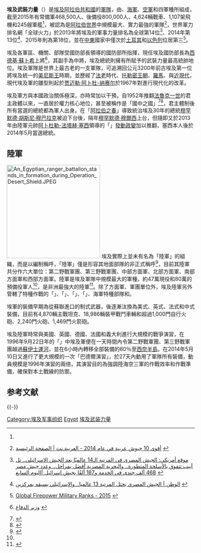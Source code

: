 {{NoteTA
|G1 = ME
|1=zh-hans:武装力量; zh-hk:武裝力量; zh-tw:武裝部隊
|2=zh-hans:武装力量; zh-hk:武裝力量; zh-tw:武裝部隊
|3=zh-hans:武装力量; zh-hk:武裝力量; zh-tw:武裝部隊
}}
{{Infobox national military
| country          = 埃及阿拉伯共和國
| native_name      = القوات المسلحة المصرية
| native_name_lang = ar
| name             = 埃及武裝力量
| motto            = 勝利或犧牲<br />（النَصْر أو الشَهَادَة）<ref>{{en}}[http://www.el-balad.com/1606793 “Victory or Martyrdom”: Military Spokesman] {{Wayback|url=http://www.el-balad.com/1606793 |date=20160305033644 }}</ref>
| image            = Emblem of the Egyptian Armed Forces.png
| caption          = 
| image2           = 
| founded          = 「[[帕夏|帕夏]]」[[穆罕默德·阿里帕夏|穆罕默德·阿里]]統治期間的1820年成立
| battles          = {{unbulleted list
 | [[Second_World_War|Second World War]]
 | [[1948_Arab-Israeli_War|1948 Arab-Israeli War]]
 | [[Suez_Crisis|Suez Crisis]]
 | [[North_Yemen_civil_war|North Yemen civil war]]
 | [[Six_Day_War|Six Day War]]
 | [[War_of_Attrition|War of Attrition]]
 | [[October_war|October war]]
 | [[Egyptian_Airstrikes_on_Libya|Egyptian Airstrikes on Libya]]
 | [[Egyptian_raid_on_Larnaca_International_Airport|Egyptian raid on Larnaca International Airport]]
 | [[波斯灣戰爭|波斯灣戰爭]]

 }}
| current_form     = 
| branches         = {{unbulleted list
 | {{nowrap|[[File:Flag_of_the_Army_of_Egypt.svg|25px]] {{link-en|埃及陸軍|Egyptian Army}}}}
 | {{nowrap|[[File:Air_Force_Ensign_of_Egypt.svg|25px]] [[埃及空軍|埃及空軍]]}}
 | {{nowrap|[[File:Naval_Flag_of_Egypt.svg|25px]] [[埃及海軍|埃及海軍]]}}
 | {{nowrap|[[File:Flag_of_the_Egyptian_Air_Defense_Forces.svg|25px]] {{link-en|埃及防空軍|Egyptian Air Defense Forces}}}}
 }}
| headquarters     = [[開羅|開羅]]
<!-- 領導人物 -->
| commander-in-chief = 總統 [[阿卜杜勒-法塔赫·塞西|阿卜杜勒-法塔赫·塞西]]
| commander-in-chief_title = 最高統帥
| minister         = {{link-en|Egyptian Army ranks|埃及陸軍軍階|上將}} [[穆罕默德-艾哈邁德·扎基|穆罕默德-艾哈邁德·扎基]] 
| minister_title   = {{link-en|埃及國防部長列表|List of Ministers of Defence of Egypt|總司令兼國防部長}}
| commander        = {{link-en|埃及陸軍軍階|Egyptian Army ranks|中將}} 
| commander_title  = {{link-en|埃及參謀長列表|List of Chiefs of the General Staff of Egypt|總參謀長}}
<!-- 人力資源 -->
| age              = 18–49歲<ref>{{en}}[https://www.cia.gov/library/publications/the-world-factbook/geos/eg.html The World Factbook] {{Wayback|url=https://www.cia.gov/library/publications/the-world-factbook/geos/eg.html |date=20181224211210 }}</ref>
| conscription     = 1–3年
| manpower_data    =
| manpower_age     = 18–49歲
| available        = 41,157,220人<ref name="EMS"/>
| available_f      =
| fit              = 35,305,381人<ref name="EMS"/>
| fit_f            =
| reaching         = 1,532,052人<ref name="EMS"/>
| reaching_f       =
| active           = 468,500人<ref name="EMS"/>
| ranked           = 11
| reserve          = 800,000人<ref name="EMS">{{en}}{{cite web|title=Egypt Military Strength|url=http://www.globalfirepower.com/country-military-strength-detail.asp?country_id=egypt|publisher=Global Firepower|accessdate=2016-02-20|archive-date=2016-03-04|archive-url=https://web.archive.org/web/20160304112431/http://www.globalfirepower.com/country-military-strength-detail.asp?country_id=egypt|dead-url=no}}</ref>
| paramilitary     =
<!-- 國防預算 -->
 |amount           = 44億美金（2015年）<ref>{{en}}{{cite web |url=http://www.globalfirepower.com/defense-spending-budget.asp |title=Defense Budget by Country |accessdate=2016-07-08 |archive-date=2010-12-11 |archive-url=https://web.archive.org/web/20101211084314/http://globalfirepower.com/defense-spending-budget.asp |dead-url=yes }}</ref>
<!-- 戰史 -->
|history= {{List collapsed|title=參見|{{unbulleted list
 | {{link-en|佩魯西姆戰役 (西元前525年)|Battle of Pelusium (525 BC)|佩魯西姆戰役}}（西元前525年）
 | {{link-en|卡爾凱美什戰役 (西元前605年)|Battle of Carchemish (605 BC)|卡爾凱美什戰役}}（西元前605年）
 | {{link-en|哈馬戰役 (西元前605年)|Battle of Hamath (605 BC)|哈馬戰役}}（西元前605年）
 | {{link-en|米吉多戰役 (西元前609年)|Battle of Megiddo (609 BC)|米吉多戰役}}（西元前609年）
 | [[Fall_of_Ashdod|Fall of Ashdod]] (635 BC)
 | [[Battle_of_Qarqar|Battle of Qarqar]] (853 BC)
 | [[Battle_of_Bitter_Lakes|Battle of Bitter Lakes]] (925 BC)
 | [[Battle_of_Bitter_Lakes|Battle of Bitter Lakes]] (925 BC)
 | [[Battle_of_Kadesh|Battle of Kadesh]] (1274 BC)
 | [[Ramesses_III#Tenure_of_constant_war|Egyptian-Sea People wars]] (1,175 BC)
 | [[Battle_of_the_Delta|Battle of the Delta]] (1175 BC)
 | [[Battle_of_Djahy|Battle of Djahy]] (1,178 BC)
 | [[Battle_of_Al_Mansurah|Battle of Al Mansurah]] (8–11 February 1250)
 | [[French_campaign_in_Egypt_and_Syria|French campaign in Egypt and Syria]] (1798–1801)
 | [[Mahdist_War|Mahdist War]] (1881–1899)
 | [[希臘獨立戰爭|希臘獨立戰爭]] (1821–1832)
 | [[Egyptian–Ottoman_War_(1831–1833)|First Egyptian-Ottoman War]] (1831–1833年）
 | [[Egyptian–Ottoman_War_(1839–1841)|Second Egyptian-Ottoman War]](1839–1841年）
 | [[Ethiopian–Egyptian_War|Ethiopian–Egyptian War]] (1875–1876年）
 | {{link-en|阿拉比起義|'Urabi Revolt}}（1879年–1882年）
 | [[英埃戰爭|英埃戰爭]]（1882年）
 | [[第一次世界大戰|第一次世界大戰]] (1914–1918年）
 | [[第二次世界大戰|第二次世界大戰]] (1939–1945年）
 | [[第一次中東戰爭|第一次中東戰爭]]（1948–1949年）
 | [[第二次中東戰爭|第二次中東戰爭]]（1956年）
 | [[北葉門內戰|北葉門內戰]]（1962–1970年）
 | [[第三次中東戰爭|第三次中東戰爭]]（1967年6月5至10日）
 | [[奈及利亞內戰|奈及利亞內戰]]（1967年–1970年）
 | [[以埃消耗戰爭|以埃消耗戰爭]]（1967年–1970年）
 | [[第四次中東戰爭|第四次中東戰爭]]（1973年–1974年）
 | {{link-en|麵包暴動 (1977年)|1977 Egyptian bread riots|麵包暴動}}（1977年1月18日–19日）
 | {{link-en|利比亞-埃及戰爭|Libyan–Egyptian War}}（1977年1月21–24日）
 | [[波斯灣戰爭|波斯灣戰爭]]（1990–1991年）
 | {{link-en|埃及危機 (2011-2014)|Egyptian Crisis (2011–2014)|埃及危機}}（2011年–2014年）
 | [[西奈半島動亂|西奈半島動亂]]（2011年至今）
 | [[第二次利比亞內戰|利比亞內戰]]（2014年至今）
 | [[對伊斯蘭國的軍事打擊|對伊斯蘭國的軍事打擊]]（2015年1月16日至今）
 | {{link-en|2015年埃及軍事介入利比亞內戰|2015 Egyptian military intervention in Libya|對利比亞的軍事干涉}}（2015年2月16日至今）
 | [[沙烏地領導的干預葉門行動|對葉門軍事干預行動]]（2015年3月25日至今）
 }}}}
| foreign_suppliers = {{List collapsed|title=參見|{{unbulleted list
 | {{flag|United States}}
 | {{flag|Russia}}
 | {{flag|France}}
 | {{flag|China}}
 | {{flag|Germany}}
 | {{flag|North Korea}}
 | {{flag|South Korea}}
 | {{flag|Finland}}
 | {{flag|Italy}}
 | {{flag|United Kingdom}}
 | {{flag|Ukraine}}
 | {{flag|Spain}}
 | {{flag|Switzerland}}
 | {{flag|Czech Republic}}
 | {{flag|Japan}}
 }}}}
| domestic_suppliers = {{unbulleted list
 | {{link-en|阿拉伯工業組織|Arab Organization for Industrialization|AOI}}
 | {{link-en|軍事生產部 (埃及)|Ministry of Military Production (Egypt)|MMP}}
 }}
| ranks        = {{unbulleted list
 | {{nowrap|{{link-en|埃及陸軍軍階|Egyptian Army ranks|陸軍軍階}}}}
 | {{nowrap|{{link-en|埃及空軍軍階|Egyptian Air Force ranks|空軍軍階}}}}
 | {{nowrap|{{link-en|埃及海軍軍階|Egyptian Navy ranks|海軍軍階}}}}
 }}
}}
'''埃及武裝力量'''（{{lang-ar|القوات المسلحة المصرية}}）是[[埃及阿拉伯共和國|埃及阿拉伯共和國]]的[[軍隊|軍隊]]，由{{link-en|埃及陸軍|Egyptian Army|陸軍}}、[[埃及海軍|海軍]]、[[埃及空軍|空軍]]和{{link-en|埃及防空軍|Egyptian Air Defense Forces|防空軍}}四軍種所組成，截至2015年有常備軍468,500人、後備役800,000人、4,624輛戰車、1,107架飛機和245艘軍艦<ref name="EMS"/>，被認為是[[阿拉伯世界|阿拉伯世界]]中規模最大、實力最強的軍隊<ref>{{ar}}[http://www.alarabiya.net/ar/arab-and-world/2014/08/28/%D8%A7%D9%82%D9%88%D9%89-10-%D8%AC%D9%8A%D9%88%D8%B4-%D8%B9%D8%B1%D8%A8%D9%8A%D8%A9-%D9%81%D9%8A-%D8%B9%D8%A7%D9%85-2014.html أقوى 10 جيوش عربية في عام 2014 - العربية.نت | الصفحة الرئيسية] {{Wayback|url=http://www.alarabiya.net/ar/arab-and-world/2014/08/28/%D8%A7%D9%82%D9%88%D9%89-10-%D8%AC%D9%8A%D9%88%D8%B4-%D8%B9%D8%B1%D8%A8%D9%8A%D8%A9-%D9%81%D9%8A-%D8%B9%D8%A7%D9%85-2014.html |date=20190513034029 }}</ref>，世界軍力排名網「全球火力」於2013年將埃及的軍事力量排名為全球第14位<ref>{{ar}}[http://www.youm7.com/story/2013/5/17/%D9%85%D9%88%D9%82%D8%B9-%D8%A3%D9%85%D8%B1%D9%8A%D9%83%D9%89--%D8%A7%D9%84%D8%AC%D9%8A%D8%B4-%D8%A7%D9%84%D9%85%D8%B5%D8%B1%D9%89-%D9%81%D9%89-%D8%A7%D9%84%D9%85%D8%B1%D8%AA%D8%A8%D8%A9-%D8%A7%D9%84%D9%8014-%D8%B9%D8%A7%D9%84%D9%85%D9%8A%D9%8B%D8%A7-%D8%A8%D8%B9%D8%AF-%D8%A7%D9%84%D8%AC%D9%8A%D8%B4/1069615#.VOgq7ywpqJI موقع أمريكى: الجيش المصرى فى المرتبة الـ14 عالميًا بعد الجيش الإسرائيلى.. تل أبيب تتفوق بالأسلحة المتطورة.. والبحرية المصرية أفضل بمراحل.. وعدد جيش مصر 468 ألف جندى فى الخدمة و187 ألفًا بجيش إسرائيل |اليوم السابع] {{Wayback|url=http://www.youm7.com/story/2013/5/17/%D9%85%D9%88%D9%82%D8%B9-%D8%A3%D9%85%D8%B1%D9%8A%D9%83%D9%89--%D8%A7%D9%84%D8%AC%D9%8A%D8%B4-%D8%A7%D9%84%D9%85%D8%B5%D8%B1%D9%89-%D9%81%D9%89-%D8%A7%D9%84%D9%85%D8%B1%D8%AA%D8%A8%D8%A9-%D8%A7%D9%84%D9%8014-%D8%B9%D8%A7%D9%84%D9%85%D9%8A%D9%8B%D8%A7-%D8%A8%D8%B9%D8%AF-%D8%A7%D9%84%D8%AC%D9%8A%D8%B4/1069615#.VOgq7ywpqJI |date=20150925095505 }}</ref>、2014年第13位<ref>{{ar}}[http://www.elwatannews.com/news/details/519319 الوطن | الجيش المصري يحتل المرتبة 13 عالميا.. والإسرائيلي يسبقه بمركزين] {{Wayback|url=http://www.elwatannews.com/news/details/519319 |date=20160304113901 }}</ref>、2015年則為第18位，並在[[中東|中東]]國家中僅次於[[土耳其軍事|土耳其]]和[[以色列國防軍|以色列]]位居第三<ref>{{en}}[http://www.globalfirepower.com/countries-listing.asp Global Firepower Military Ranks - 2015] {{Wayback|url=http://www.globalfirepower.com/countries-listing.asp |date=20170828184320 }}</ref>。

埃及各軍區、機關、部隊受國防部長領導的國防部所指揮，現任埃及國防部長為[[西德基·蘇卜希|西德基·蘇卜希]]上將<ref>{{ar}}[http://www.mod.gov.eg/Mod/Mod_COC.aspx وزير الدفاع] {{Wayback|url=http://www.mod.gov.eg/Mod/Mod_COC.aspx |date=20160120022703 }}</ref>，其副手為{{link-en|埃及參謀長列表|List of Chiefs of the General Staff of Egypt|總參謀長}}{{link-en|馬哈茂德·赫加吉|Mahmoud Hegazy}}中將，埃及總統則擁有{{link-de|埃及憲法|Verfassung der Republik Ägypten}}所賦予的武裝力量最高統帥地位。埃及軍隊是世界上最古老的一支軍隊，可追溯回公元3200年前古埃及第一位將埃及統一的[[美尼斯|美尼斯王]]時期，並歷經了[[法老|法老]]時代、[[托勒密王朝|托勒密王朝]]、[[埃及_(羅馬行省)|羅馬]]、{{link-en|中古埃及時代|Egypt in the Middle Ages|伊斯蘭時代}}與[[埃及現代史|近現代]]，現代埃及軍的雛型則起於[[贾迈勒·阿卜杜-纳赛尔|贾迈勒·阿卜杜-纳赛尔]]於1967年對進行現代化的改革。

埃及軍方與本國政治關係極深，亦時常加以干預，自1952年推翻[[法魯克一世|法魯克一世]]的君主政體以來，一直居於權力核心地位，甚至被稱作是「國中之國」<ref>{{en}}{{Cite news|url=http://www.haaretz.com/news/middle-east/1.560795|title=Egypt's new constitution strengthens army's 'state within a state' status|publisher=Haaretz|date=2013-11-28|accessdate=2014-12-02|author=Reuters|archive-date=2015-05-12|archive-url=https://web.archive.org/web/20150512194829/http://www.haaretz.com/news/middle-east/1.560795|dead-url=no}}</ref><ref>{{en}}{{Cite news|url=http://www.huffingtonpost.com/barry-lando/egypt-coup_b_3545469.html|title=Egypt's Military State Within a State|author=Barry Lando|publisher=''The Huffington Post''|date=2013-07-04|accessdate=2014-12-02|archive-date=2017-09-07|archive-url=https://web.archive.org/web/20170907142557/http://www.huffingtonpost.com/barry-lando/egypt-coup_b_3545469.html|dead-url=no}}</ref>，君主體制後所有當選的總統都為軍人出身。在「[[阿拉伯之春|阿拉伯之春]]」導致統治埃及30年的總統[[穆罕默德·胡斯尼·穆巴拉克|穆罕默德·胡斯尼·穆巴拉克]]被迫下台後，隔年[[穆罕默德·穆爾西|穆罕默德·穆爾西]]上台，但隨即又於2013年由陸軍元帥[[阿卜杜勒-法塔赫·塞西|阿卜杜勒-法塔赫·塞西]]領導的「{{link-en|埃及武装部队最高委员会|Supreme Council of the Armed Forces|武装部队最高委员会}}」[[2013年埃及政變|發動政變]]加以推翻，塞西本人後於2014年5月當選總統。

==陸軍==
{{main|埃及陸軍}}
[[File:An_Egyptian_ranger_battalion_stands_in_formation_during_Operation_Desert_Shield.JPEG|250px]]
埃及實際上並未有名為「陸軍」的組織，而是以編制稱呼，「陸軍」僅是形容其地面部隊的非正式稱呼<ref>{{ar}}{{cite web|title=ملحق تذكاري للأهرام في اليوبيل الفضي للأنتصار|url=http://www.ahram.org.eg/Archive/1998/10/8/MOLH21.HTM|publisher=[[金字塔報|金字塔報]]|accessdate=2016-02-20|archive-url=https://web.archive.org/web/20150210195624/http://www.ahram.org.eg/Archive/1998/10/8/MOLH21.HTM|archive-date=2015-02-10|dead-url=yes}}</ref>，目前其陸軍共分作六大單位：第二野戰軍團、第三野戰軍團、中部方面軍、北部方面軍、南部方面軍和西部方面軍。陸軍是埃及軍隊中規模最大的軍種，約47萬現役和80萬的預備役軍人<ref name="EMS"/>，是非洲最強大的陸軍<ref>{{en}}{{cite web|title=African Powers Ranked by Military Strength|url=http://www.globalfirepower.com/countries-listing-africa.asp|publisher=Global Firepower|accessdate=2016-02-20|archive-date=2020-11-11|archive-url=https://web.archive.org/web/20201111200151/https://www.globalfirepower.com/countries-listing-africa.asp|dead-url=no}}</ref>。除了方面軍、軍團單位外，埃及陸軍另外管轄了特種作戰的「{{link-en|777部隊|Unit 777}}」、「{{link-en|999部隊|Unit 999}}」、「{{link-en|迅雷部隊 (埃及)|Sa'ka Forces|迅雷部隊}}」、「{{link-en|埃及空降部隊|Egyptian Paratroopers|空降部隊}}」、海軍特種部隊和{{link-en|快速佈署部隊 (埃及)|Rapid Deployment Forces (Egypt)|快速佈署部隊}}。

埃軍的裝備早期為從蘇聯進口的制式武器，後逐漸汰換為美式、英式、法式和中式裝備，目前有4,870輛主戰坦克、18,986輛裝甲戰鬥車輛和超過1,000門自行火砲、2,240門火砲、1,469門火箭砲。

埃及陸軍時常與美國、英國、德國、法國和義大利進行大規模的戰爭演習，在1996年9月22日年的「{{link-en|巴德爾演習|مناورات_بدر}}」中埃及軍便在一天時間內令第二野戰軍團、第三野戰軍團越過[[蘇伊士運河|蘇伊士運河]]，並在6小時內轉移全部裝備的60％至[[西奈半島|西奈半島]]。在2014年5月10日又進行了更大規模的一次「巴德爾演習」，於27天內動用了軍隊所有裝備，動員規模是1996年演習的兩倍，其演習目的為強調陸海空三軍的作戰效率和作戰準備，確保對本土戰線的防禦。

== 参考文献 ==
{{Reflist}}

{{-}}
{{非洲題目|軍事}}

[[Category:埃及军事组织|Category:埃及军事组织]]
[[Category:各国武装力量|Egypt]]
[[Category:埃及武装力量|]]